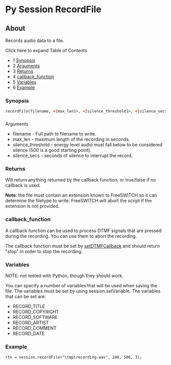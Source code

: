 
# Py Session RecordFile 

 

## About

Records audio data to a file.

Click here to expand Table of Contents

* 1 [Synopsis](#synopsis)
* 2 [Arguments](#-freeswitch--py-session-recordfile-)
* 3 [Returns](#returns)
* 4 [callback\_function](#callback_function)
* 5 [Variables](#variables)
* 6 [Example](#example)

### Synopsis

```xml
recordFile(filename, <[max_len]>, <[silence_threshold]>, <[silence_secs]>)
```

###   
Arguments

* filename - Full path to filename to write.
* max\_len - maximum length of the recording in seconds.
* silence\_threshold - energy level audio must fall below to be considered silence (500 is a good starting point).
* silence\_secs - seconds of silence to interrupt the record.

### Returns

Will return anything returned by the callback function, or true/false if no callback is used.

**Note**: the file must contain an extension known to FreeSWITCH so it can determine the filetype to write. FreeSWITCH will abort the script if the extension is not provided.

### callback_function

A callback function can be used to process DTMF signals that are pressed during the recording. You can use them to abort the recording.

The callback function must be set by [setDTMFCallback](Py_Session_SetDTMFCallback_13174079.mdx#about) and should return "stop" in order to stop the recording.

### Variables

NOTE: not tested with Python, though they should work.

You can specify a number of variables that will be used when saving the file. The variables must be set by using session.setVariable. The variables that can be set are:

* RECORD\_TITLE
* RECORD\_COPYRIGHT
* RECORD\_SOFTWARE
* RECORD\_ARTIST
* RECORD\_COMMENT
* RECORD\_DATE

### Example

```xml
rtn = session.recordFile("\tmp\recording.wav", 240, 500, 3);
```


